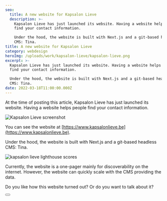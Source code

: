 ```yaml
---
seo:
  title: A new website for Kapsalon Lieve
  description: >-
    Kapsalon Lieve has just launched its website. Having a website helps people
    find your contact information. 

    Under the hood, the website is built with Next.js and a git-based headless
    CMS: Tina.
title: A new website for Kapsalon Lieve
category: webdesign
heroImg: /uploads/work/kapsalon-lieve/kapsalon-lieve.png
excerpt: >-
  Kapsalon Lieve has just launched its website. Having a website helps people
  find your contact information. 

  Under the hood, the website is built with Next.js and a git-based headless
  CMS: Tina.
date: 2022-03-18T11:00:00.000Z
---
```


At the time of posting this article, Kapsalon Lieve has just launched its
website. Having a website helps people find your contact information.

![Kapsalon Lieve screenshot](/uploads/work/kapsalon-lieve/kapsalon-lieve-screenshot_fls44c.png 'Kapsalon Lieve screenshot')

You can see the website at
[https://www.kapsalonlieve.be](https://www.kapsalonlieve.be).

Under the hood, the website is built with Next.js and a git-based headless CMS:
Tina.

![kapsalon lieve lighthouse
scores](/uploads/work/kapsalon-lieve/kapsalonlieve-lighthouse.png 'kapsalon lieve lighthouse scores')

Currently, the website is a one-pager mainly for discoverability on the
internet. However, the website can quickly scale with the CMS providing the
data.

Do you like how this website turned out? Or do you want to talk about it?

<Button text="Get in touch" variant="primary" href="contact" />
